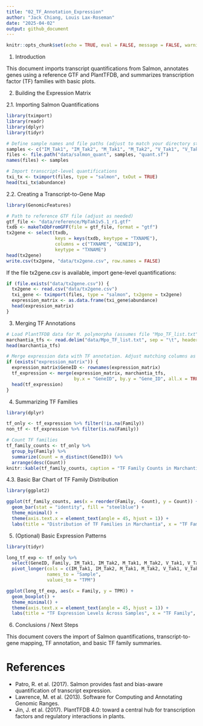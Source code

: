 ```yaml
---
title: "02_TF_Annotation_Expression"
author: "Jack Chiang, Louis Lax-Roseman"
date: "2025-04-02"
output: github_document
---
```


```r
knitr::opts_chunk$set(echo = TRUE, eval = FALSE, message = FALSE, warning = FALSE)
```

1. Introduction

This document imports transcript quantifications from Salmon, annotates genes using a reference GTF and PlantTFDB, and summarizes transcription factor (TF) families with basic plots.

2. Building the Expression Matrix

2.1. Importing Salmon Quantifications

```r
library(tximport)
library(readr)
library(dplyr)
library(tidyr)

# Define sample names and file paths (adjust to match your directory structure)
samples <- c("IM_Tak1", "IM_Tak2", "M_Tak1", "M_Tak2", "V_Tak1", "V_Tak2")
files <- file.path("data/salmon_quant", samples, "quant.sf")
names(files) <- samples

# Import transcript-level quantifications
txi_tx <- tximport(files, type = "salmon", txOut = TRUE)
head(txi_tx$abundance)

```


2.2. Creating a Transcript-to-Gene Map
```r
library(GenomicFeatures)

# Path to reference GTF file (adjust as needed)
gtf_file <- "data/reference/MpTak1v5.1_r1.gtf"
txdb <- makeTxDbFromGFF(file = gtf_file, format = "gtf")
tx2gene <- select(txdb,
                  keys = keys(txdb, keytype = "TXNAME"),
                  columns = c("TXNAME", "GENEID"),
                  keytype = "TXNAME")
head(tx2gene)
write.csv(tx2gene, "data/tx2gene.csv", row.names = FALSE)
```

If the file tx2gene.csv is available, import gene-level quantifications:


```r
if (file.exists("data/tx2gene.csv")) {
  tx2gene <- read.csv("data/tx2gene.csv")
  txi_gene <- tximport(files, type = "salmon", tx2gene = tx2gene)
  expression_matrix <- as.data.frame(txi_gene$abundance)
  head(expression_matrix)
}

```

3. Merging TF Annotations
```r
# Load PlantTFDB data for M. polymorpha (assumes file "Mpo_TF_list.txt" with columns Gene_ID and Family)
marchantia_tfs <- read.delim("data/Mpo_TF_list.txt", sep = "\t", header = TRUE)
head(marchantia_tfs)

# Merge expression data with TF annotation. Adjust matching columns as needed.
if (exists("expression_matrix")) {
  expression_matrix$GeneID <- rownames(expression_matrix)
  tf_expression <- merge(expression_matrix, marchantia_tfs,
                         by.x = "GeneID", by.y = "Gene_ID", all.x = TRUE)
  head(tf_expression)
}

```

4. Summarizing TF Families
```r
library(dplyr)

tf_only <- tf_expression %>% filter(!is.na(Family))
non_tf <- tf_expression %>% filter(is.na(Family))

# Count TF families
tf_family_counts <- tf_only %>%
  group_by(Family) %>%
  summarize(Count = n_distinct(GeneID)) %>%
  arrange(desc(Count))
knitr::kable(tf_family_counts, caption = "TF Family Counts in Marchantia Polymorpha")

```

4.3. Basic Bar Chart of TF Family Distribution
```r
library(ggplot2)

ggplot(tf_family_counts, aes(x = reorder(Family, -Count), y = Count)) +
  geom_bar(stat = "identity", fill = "steelblue") +
  theme_minimal() +
  theme(axis.text.x = element_text(angle = 45, hjust = 1)) +
  labs(title = "Distribution of TF Families in Marchantia", x = "TF Family", y = "Gene Count")


```

5. (Optional) Basic Expression Patterns

```r
library(tidyr)

long_tf_exp <- tf_only %>%
  select(GeneID, Family, IM_Tak1, IM_Tak2, M_Tak1, M_Tak2, V_Tak1, V_Tak2) %>%
  pivot_longer(cols = c(IM_Tak1, IM_Tak2, M_Tak1, M_Tak2, V_Tak1, V_Tak2),
               names_to = "Sample",
               values_to = "TPM")

ggplot(long_tf_exp, aes(x = Family, y = TPM)) +
  geom_boxplot() +
  theme_minimal() +
  theme(axis.text.x = element_text(angle = 45, hjust = 1)) +
  labs(title = "TF Expression Levels Across Samples", x = "TF Family", y = "TPM")

```

6. Conclusions / Next Steps

This document covers the import of Salmon quantifications, transcript-to-gene mapping, TF annotation, and basic TF family summaries. 

# References
- Patro, R. et al. (2017). Salmon provides fast and bias-aware quantification of transcript expression.
- Lawrence, M. et al. (2013). Software for Computing and Annotating Genomic Ranges.
- Jin, J. et al. (2017). PlantTFDB 4.0: toward a central hub for transcription factors and regulatory interactions in plants.

